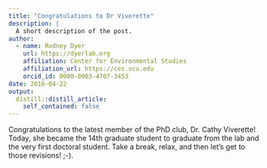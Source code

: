 ```yaml
---
title: "Congratulations to Dr Viverette"
description: |
  A short description of the post.
author:
  - name: Rodney Dyer
    url: https://dyerlab.org
    affiliation: Center for Environmental Studies
    affiliation_url: https://ces.vcu.edu
    orcid_id: 0000-0003-4707-3453
date: 2016-04-22
output:
  distill::distill_article:
    self_contained: false
---
```





Congratulations to the latest member of the PhD club, Dr. Cathy Viverette!  Today, she became the 14th graduate student to graduate from the lab and the very first doctoral student.  Take a break, relax, and then let's get to those revisions!  ;-).
 
 
 
